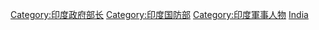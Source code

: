 {{Commonscat|Defence Ministers of India}}

[[Category:印度政府部长|Category:印度政府部长]]
[[Category:印度国防部|Category:印度国防部]]
[[Category:印度軍事人物|Category:印度軍事人物]]
[[Category:國防部長|India]]